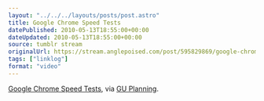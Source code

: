 ```yaml
---
layout: "../../../layouts/posts/post.astro"
title: Google Chrome Speed Tests
datePublished: 2010-05-13T18:55:00+00:00
dateUpdated: 2010-05-13T18:55:00+00:00
source: tumblr stream
originalUrl: https://stream.anglepoised.com/post/595829869/google-chrome-speed-tests-via-gu-planning
tags: ["linklog"]
format: "video"
---
```



<YouTube id="https://www.youtube.com/watch?v=nCgQDjiotG0" />

[Google Chrome Speed Tests][1], via [GU Planning][2].

[1]: https://www.youtube.com/watch?v=nCgQDjiotG0
[2]: http://guplanning.posterous.com/google-chrome-speed-tests-96
